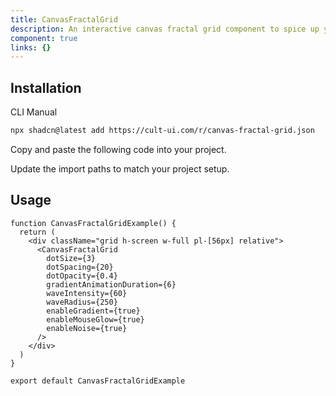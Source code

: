 ```yaml
---
title: CanvasFractalGrid
description: An interactive canvas fractal grid component to spice up your Hero.
component: true
links: {}
---
```


<ComponentPreview
  name="canvas-fractal-grid-demo"
  className="[&_.preview>[data-orientation=vertical]]:sm:max-w-[70%]"
  description="All variations"
/>

## Installation

<CodeTabs>

<TabsList>
  <TabsTrigger value="cli">CLI</TabsTrigger>
  <TabsTrigger value="manual">Manual</TabsTrigger>
</TabsList>

<TabsContent value="cli">

```bash
npx shadcn@latest add https://cult-ui.com/r/canvas-fractal-grid.json
```

</TabsContent>

<TabsContent value="manual">

<Steps>

<Step>Copy and paste the following code into your project.</Step>

<ComponentSource name="canvas-fractal-grid" />

<Step>Update the import paths to match your project setup.</Step>

</Steps>

</TabsContent>

</CodeTabs>

## Usage

```tsx
function CanvasFractalGridExample() {
  return (
    <div className="grid h-screen w-full pl-[56px] relative">
      <CanvasFractalGrid
        dotSize={3}
        dotSpacing={20}
        dotOpacity={0.4}
        gradientAnimationDuration={6}
        waveIntensity={60}
        waveRadius={250}
        enableGradient={true}
        enableMouseGlow={true}
        enableNoise={true}
      />
    </div>
  )
}

export default CanvasFractalGridExample
```
